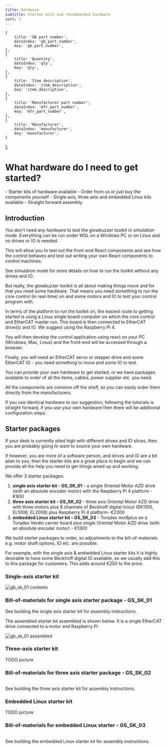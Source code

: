 ```yaml
---
title: Hardware
subtitle: Starter-kits and recommended hardware
sort: 1
---
```




    {
        title: 'GB part number',
        dataIndex: 'gb_part_number',
        key: 'gb_part_number',
    },
    {
        title: 'Quantity',
        dataIndex: 'qty',
        key: 'qty',
    },
    {
        title: 'Item description',
        dataIndex: 'item_description',
        key: 'item_description',
    },
    {
        title: 'Manufacturer part number',
        dataIndex: 'mfr_part_number',
        key: 'mfr_part_number',
    },
    {
        title: 'Manufacturer',
        dataIndex: 'manufacturer',
        key: 'manufacturer',
    }
];


# What hardware do I need to get started?

<Tldr>
    - Starter kits of hardware available
    - Order from us or just buy the components yourself
    - Single axis, three axis and embedded Linux kits available
    - Straight forward assembly
</Tldr>

## Introduction
You don't need any hardware to test the glowbuzzer toolkit in *simulation mode*. Everything can be run under WSL on a Windows PC or on Linux and no drives or IO is needed.

This will allow you to test out the front-end React components and see how the control behaves and test out writing your own React components to control machines.

See <Link to="/get-started/simulation">simulation mode</Link> for more details on how to run the toolkit without any drives and IO.

But really, the glowbuzzer toolkit is all about making things move and for that you need some hardware. That means you need something to run the core control (in real-time) on and some motors and IO to test your control program with.

In terms of the platform to run the toolkit on, the easiest route to getting started is using a Linux single board computer on which the core control and EtherCAT master run. This board is then connected to EtherCAT drive(s) and IO. We suggest using the Raspberry Pi 4.

You will then develop the control application using react on your PC (Windows, Mac, Linux) and the front-end will be accessed through a browser.

Finally, you will need an EtherCAT servo or stepper drive and some EtherCAT IO - you need something to move and some IO to test.

You can provide your own hardware to get started, or we have packages available to order of all the items, cables, power supplier etc. you need.

All the components are common off the shelf, so you can easily order them directly from the manufacturers.

If you use identical hardware to our suggestion, following the tutorials is straight forward, if you use your own hardware then there will be additional configuration steps.

## Starter packages

If your desk is currently piled high with different drives and IO slices, then you are probably going to want to source your own hardware.

If however, you are more of a software person, and drives and IO are a bit alien to you, then the starter kits are a great place to begin and we can provide all the help you need to get things wired up and working.

We offer 3 starter packages:

1. **single axis starter kit - GS_SK_01** - a single Oriental Motor AZD drive (with an absolute encoder motor) with the Raspberry Pi 4 platform - €900
1. **three axis starter kit - GS_SK_02** - three axis Oriental Motor AZD drive with three motors plus 8 channels of Beckhoff digital in/out (EK1100, EL1008, EL2008) plus Raspberry Pi 4 platform- €2300
1. **embedded Linux starter kit - GS_SK_03** - Toradex imx8plus on a Toradex Verdin carrier board plus single Oriental Motor AZD drive (with an absolute encoder motor) - €1300

We build starter packages to order, so adjustments to the bill-of-materials e.g. motor shaft options, IO etc. are possible.

For example, with the single axis & embedded Linux starter kits it is highly desirable to have some Beckhoff digital IO available, so we usually add this to this package for customers. This adds around €250 to the price.

### Single-axis starter kit


<Image meta={gb_sk_01} alt="gb_sk_01 contents"/>


### Bill-of-materials for single axis starter package - GS_SK_01

<Table dataSource={SingleAxisKitDataSource} columns={columns} bordered={true} pagination={{ defaultPageSize: 5, showSizeChanger: true, pageSizeOptions: ['5', '10', '15']}}/>


See <Link to="/get-started/building_hardware/single_axis"> building the single axis starter kit</Link> for assembly instructions.

The assembled starter kit assembled is shown below. It is a single EtherCAT drive connected to a motor and Raspberry Pi.


<Image meta={gb_sk_01_assembled} alt="gb_sk_01 assembled"/>



### Three-axis starter kit

TODO picture

### Bill-of-materials for three axis starter package - GS_SK_02

<Table dataSource={ThreeAxisKitDataSource} columns={columns} bordered={true} pagination={{ defaultPageSize: 5, showSizeChanger: true, pageSizeOptions: ['5', '10', '15']}}/>

See <Link to="/get-started/building_hardware/three_axis"> building the three axis starter kit</Link> for assembly instructions.

### Embedded Linux starter kit

TODO picture

### Bill-of-materials for embedded Linux starter - GS_SK_03

<Table dataSource={EmbeddedLinuxKitDataSource} columns={columns} bordered={true} pagination={{ defaultPageSize: 5, showSizeChanger: true, pageSizeOptions: ['5', '10', '15']}}/>

See <Link to="/get-started/building_hardware/embedded_linux_axis"> building the embedded Linux starter kit</Link> for assembly instructions.


